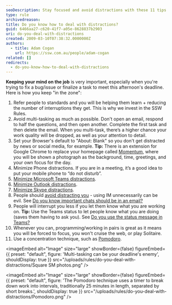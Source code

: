 ```yaml
---
seoDescription: Stay focused and avoid distractions with these 11 tips - prioritize tasks, minimize multitasking, set browser defaults, reduce phone interruptions, and more.
type: rule
archivedreason:
title: Do you know how to deal with distractions?
guid: 6466aa27-c620-41f7-a05e-8628837b2903
uri: do-you-deal-with-distractions
created: 2009-03-10T07:38:32.0000000Z
authors:
  - title: Adam Cogan
    url: https://ssw.com.au/people/adam-cogan
related: []
redirects:
  - do-you-know-how-to-deal-with-distractions
---
```


**Keeping your mind on the job** is very important, especially when you're trying to fix a bug/issue or finalize a task to meet this afternoon's deadline. Here is how you keep "in the zone":
1. Refer people to standards and you will be helping them learn + reducing the number of interruptions they get. This is why we invest in the SSW Rules.
2. Avoid multi-tasking as much as possible. Don't open an email, respond to half the questions, and then open another. Complete the first task and then delete the email. When you multi-task, there’s a higher chance your work quality will be dropped, as well as your attention to detail.
3. Set your Browser's default to "About: Blank" so you don't get distracted by news or social media, for example. **Tip:** There is an extension for Google Chrome to replace your homepage called
   [Momentum](https://chrome.google.com/webstore/detail/momentum/laookkfknpbbblfpciffpaejjkokdgca?hl=en-US), where you will be shown a photograph as the background, time, greetings, and your own focus for the day.
4. Minimize Phone distractions. If you are in a meeting, it’s a good idea to put your mobile phone to “do not disturb”.
5. [Minimize Microsoft Teams distractions](/do-you-minimize-team-distractions).
6. [Minimize Outlook distractions](/minimize-outlook-distractions).
7. [Minimize Skype distractions](/minimize-skype-distractions).
8. People should
   [avoid distracting you](/do-you-not-interrupt-people-when-they-are-in-the-zone) - using IM unnecessarily can be evil. See [Do you know important chats should be in an email?](/important-chats-should-be-in-an-email)
9. People will interrupt you less if you let them know what you are working on. **Tip:** Use the Teams status to let people know what you are doing (saves them having to ask you). See [Do you use the status message in Teams?](/use-the-status-message-in-teams)
10. Whenever you can, programming/working in pairs is great as it means you will be forced to focus, you won't cruise the web, or play Solitaire.
11. Use a concentration technique, such as
    [Pomodoro](https://en.wikipedia.org/wiki/Pomodoro_Technique).


<imageEmbed
  alt="Image"
  size="large"
  showBorder={false}
  figureEmbed={{
    preset: "default",
    figure: 'Multi-tasking can be your deadline\'s enemy',
    shouldDisplay: true
  }}
  src="/uploads/rules/do-you-deal-with-distractions/Square SM photos.png"
/>


<imageEmbed
  alt="Image"
  size="large"
  showBorder={false}
  figureEmbed={{
    preset: "default",
    figure: 'The Pomodoro technique uses a timer to break down work into intervals, traditionally 25 minutes in length, separated by short breaks.',
    shouldDisplay: true
  }}
  src="/uploads/rules/do-you-deal-with-distractions/Pomodoro.png"
/>